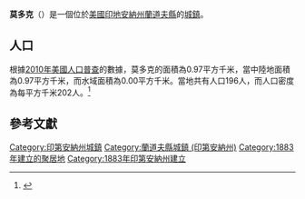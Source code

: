 {{noteTA
|G1=USState
|G2=地名
|G3=Unit
}}
{{Infobox settlement
|name            = 莫多克
|native_name = Modoc
|settlement_type          = [[鎮|城鎮]]
|image_skyline            = Modoc, Indiana.jpg
|imagesize                = 250px
|image_map                = Randolph County Indiana Incorporated and Unincorporated areas Modoc Highlighted 1850058.svg
|mapsize                  = 250px
|subdivision_type         = [[世界政區索引|國家]]
|subdivision_type1        = [[美国州份|州份]]
|subdivision_type2        = [[印地安納州行政區劃|縣]]
|subdivision_name         = [[美国|美国]]
|subdivision_name1        = [[印地安納州|印地安納州]]
|subdivision_name2        = [[蘭道夫縣_(印地安納州)|蘭道夫縣]]
|elevation_ft             = 1175
|elevation_m              = 358
|timezone                 = [[北美东部时区|EST]]
|area_total_km2           = 0.97
|area_land_km2            = 0.97
|area_water_km2           = 0.00
|area_total_sq_mi         = 
|area_land_sq_mi          = 
|area_water_sq_mi         = 
|population_as_of         = [[2010年美國人口普查|2010]]
|population_footnotes     = 
|population_total         = 196
|population_density_km2   = auto
|population_density_sq_mi = auto
|utc_offset               = -5
|coordinates              = {{coord|40|02|47|N|85|07|37|W|display=inline,title}}
| coor_pinpoint           = 
| coordinates_footnotes   = 
|timezone_DST             = EST
|utc_offset_DST           = -5
|postal_code_type         = [[美國郵區編號|郵區編號]]
|postal_code              = 47358
|area_code                = {{link-en|北美电话区号765|Area code 765|765}}
|blank_name = [[地名信息系统|GNIS ID]]
|blank_info = 439307<ref name="GNIS">{{cite gnis|439307|Modoc}}</ref>
}}
'''莫多克'''（{{lang-en|Modoc}}）是一個位於[[美國|美國]][[印地安納州|印地安納州]][[蘭道夫縣_(印地安納州)|蘭道夫縣]]的[[鎮|城鎮]]。

== 人口 ==
根據[[2010年美國人口普查|2010年美國人口普查]]的數據，莫多克的面積為0.97平方千米，當中陸地面積為0.97平方千米，而水域面積為0.00平方千米。當地共有人口196人，而人口密度為每平方千米202人。<ref name="GR8">{{cite web|url=http://factfinder2.census.gov|publisher=[[美国人口调查局|美国人口调查局]]|accessdate=2011-05-14|title=American FactFinder|archive-date=2013-09-11|archive-url=https://web.archive.org/web/20130911234518/http://factfinder2.census.gov/|dead-url=no}}</ref>

== 參考文獻 ==
{{reflist}}

{{蘭道夫縣 (印地安納州)}}
{{Authority control}}

{{DEFAULTSORT:Modoc, Indiana}}
[[Category:印第安納州城鎮|Category:印第安納州城鎮]]
[[Category:蘭道夫縣城鎮_(印第安納州)|Category:蘭道夫縣城鎮 (印第安納州)]]
[[Category:1883年建立的聚居地|Category:1883年建立的聚居地]]
[[Category:1883年印第安納州建立|Category:1883年印第安納州建立]]

{{Indiana-geo-stub}}